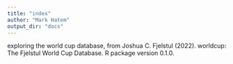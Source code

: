 ```yaml
---
title: "index"
author: "Mark Hatem"
output_dir: "docs"
---
```


exploring the world cup database, from Joshua C. Fjelstul (2022). worldcup: The Fjelstul World Cup Database. R package version 0.1.0.